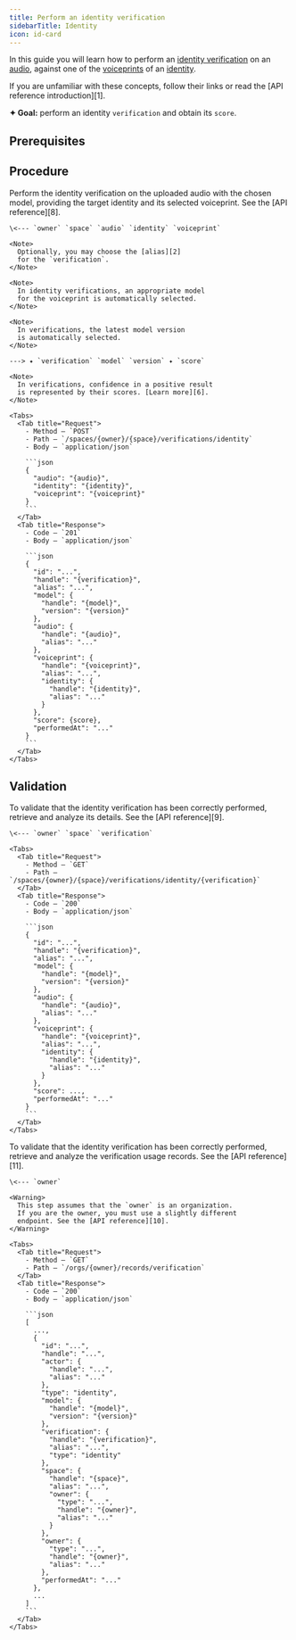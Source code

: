 ```yaml
---
title: Perform an identity verification
sidebarTitle: Identity
icon: id-card
---
```


In this guide you will learn how to perform an [identity
verification][7] on an [audio][3], against one of the
[voiceprints][5] of an [identity][4].

<Tip>
  If you are unfamiliar with these concepts, follow their
  links or read the [API reference introduction][1].
</Tip>

**✦ Goal:** perform an identity `verification` and obtain its
`score`.

## Prerequisites

<Steps>
  <Snippet file="prerequisites/set-up-your-http-client.mdx" />
  <Snippet file="prerequisites/authenticate-using-your-credentials-or-api-keys.mdx" />
  <Snippet file="prerequisites/gain-access-to-a-space.mdx" />
  <Snippet file="prerequisites/create-an-identity.mdx" />
  <Snippet file="prerequisites/compute-a-voiceprint.mdx" />
  <Snippet file="prerequisites/upload-an-audio.mdx" />
  <Step icon="arrow-down"></Step>
</Steps>

## Procedure

<Steps>
  <Step title="Perform the identity verification">
    Perform the identity verification on the uploaded audio
    with the chosen model, providing the target identity and
    its selected voiceprint. See the [API reference][8].

    \<--- `owner` `space` `audio` `identity` `voiceprint`

    <Note>
      Optionally, you may choose the [alias][2]
      for the `verification`.
    </Note>

    <Note>
      In identity verifications, an appropriate model
      for the voiceprint is automatically selected.
    </Note>

    <Note>
      In verifications, the latest model version
      is automatically selected.
    </Note>

    ---> ✦ `verification` `model` `version` ✦ `score`

    <Note>
      In verifications, confidence in a positive result
      is represented by their scores. [Learn more][6].
    </Note>

    <Tabs>
      <Tab title="Request">
        - Method — `POST`
        - Path — `/spaces/{owner}/{space}/verifications/identity`
        - Body — `application/json`

        ```json
        {
          "audio": "{audio}",
          "identity": "{identity}",
          "voiceprint": "{voiceprint}"
        }
        ```
      </Tab>
      <Tab title="Response">
        - Code — `201`
        - Body — `application/json`

        ```json
        {
          "id": "...",
          "handle": "{verification}",
          "alias": "...",
          "model": {
            "handle": "{model}",
            "version": "{version}"
          },
          "audio": {
            "handle": "{audio}",
            "alias": "..."
          },
          "voiceprint": {
            "handle": "{voiceprint}",
            "alias": "...",
            "identity": {
              "handle": "{identity}",
              "alias": "..."
            }
          },
          "score": {score},
          "performedAt": "..."
        }
        ```
      </Tab>
    </Tabs>
  </Step>
  <Step icon="arrow-down"></Step>
</Steps>

## Validation

<Steps>
  <Step title="Validate the identity verification details">
    To validate that the identity verification has been
    correctly performed, retrieve and analyze its details.
    See the [API reference][9].

    \<--- `owner` `space` `verification`

    <Tabs>
      <Tab title="Request">
        - Method — `GET`
        - Path — `/spaces/{owner}/{space}/verifications/identity/{verification}`
      </Tab>
      <Tab title="Response">
        - Code — `200`
        - Body — `application/json`

        ```json
        {
          "id": "...",
          "handle": "{verification}",
          "alias": "...",
          "model": {
            "handle": "{model}",
            "version": "{version}"
          },
          "audio": {
            "handle": "{audio}",
            "alias": "..."
          },
          "voiceprint": {
            "handle": "{voiceprint}",
            "alias": "...",
            "identity": {
              "handle": "{identity}",
              "alias": "..."
            }
          },
          "score": ...,
          "performedAt": "..."
        }
        ```
      </Tab>
    </Tabs>
  </Step>
  <Step title="Validate the verification usage records">
    To validate that the identity verification has been
    correctly performed, retrieve and analyze the verification
    usage records. See the [API reference][11].

    \<--- `owner`

    <Warning>
      This step assumes that the `owner` is an organization.
      If you are the owner, you must use a slightly different
      endpoint. See the [API reference][10].
    </Warning>

    <Tabs>
      <Tab title="Request">
        - Method — `GET`
        - Path — `/orgs/{owner}/records/verification`
      </Tab>
      <Tab title="Response">
        - Code — `200`
        - Body — `application/json`

        ```json
        [
          ...,
          {
            "id": "...",
            "handle": "...",
            "actor": {
              "handle": "...",
              "alias": "..."
            },
            "type": "identity",
            "model": {
              "handle": "{model}",
              "version": "{version}"
            },
            "verification": {
              "handle": "{verification}",
              "alias": "...",
              "type": "identity"
            },
            "space": {
              "handle": "{space}",
              "alias": "...",
              "owner": {
                "type": "...",
                "handle": "{owner}",
                "alias": "..."
              }
            },
            "owner": {
              "type": "...",
              "handle": "{owner}",
              "alias": "..."
            },
            "performedAt": "..."
          },
          ...
        ]
        ```
      </Tab>
    </Tabs>
  </Step>
  <Step icon="party-horn"></Step>
</Steps>

[1]: /api-reference/introduction
[2]: /api-reference/ids-handles-and-aliases
[3]: /api-reference/audios
[4]: /api-reference/identities
[5]: /api-reference/voiceprints
[6]: /api-reference/verifications/scores
[7]: /api-reference/identity-verifications
[8]: /api-reference/identity-verifications/create
[9]: /api-reference/identity-verifications/get
[10]: /api-reference/verification-usage-records/list-your-user
[11]: /api-reference/verification-usage-records/list-organizations
[12]: /models/identity-verification
